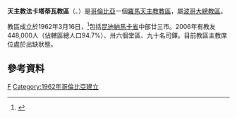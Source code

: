 {{Infobox Roman Catholic diocese
|Roman Catholic Diocese of = 天主教法卡塔蒂瓦教區
|Latin name of diocese = Dioecesis Facatativensis
|image=Escudo de la Diócesis de Facatativá.svg
|caption =教區徽章
|location = [[哥倫比亞|哥倫比亞]]
|territory = 昆迪納馬卡省中部廿三市
|population =448,000
|rite = 拉丁禮
|patron =
|province =波哥大
|established =1962年
|cathedral =聖約翰洗者主教座堂
|副主教座堂 =
|leadership = 主教
|website =
|教宗 =
|metropolitan =
|ordinary =懸空
|coadjutor bishop =
|emeritus =
}}

'''天主教法卡塔蒂瓦教區'''（{{lang-la|Dioecesis Facatativensis}}、{{lang-es|Diócesis de Facatativá}}）是[[哥倫比亞|哥倫比亞]]一個[[羅馬天主教|羅馬天主教]][[教區|教區]]，屬[[天主教波哥大總教區|波哥大總教區]]。

教區成立於1962年3月16日，<ref>{{cite journal
|journal=[[宗座公報|宗座公報]]
|publisher=梵蒂岡出版社
|date=1963年
|volume=55
|title=''Summi Pastoris''
|page=140
|url=http://www.vatican.va/archive/aas/documents/AAS%2055%20%5B1963%5D%20-%20ocr.pdf
|access-date=2014-03-31
|archive-date=2010-03-27
|archive-url=https://web.archive.org/web/20100327072014/http://www.vatican.va/archive/aas/documents/AAS%2055%20%5B1963%5D%20-%20ocr.pdf
|dead-url=no
}}</ref>包括[[昆迪納馬卡省|昆迪納馬卡省]]中部廿三市。2006年有教友448,000人（佔轄區總人口94.7%）、卅六個堂區、九十名司鐸。目前教區主教席位處於出缺狀態。
==參考資料==
{{reflist}}
{{哥倫比亞天主教教區}}
[[Category:哥倫比亞天主教教區|F]]
[[Category:1962年哥倫比亞建立|Category:1962年哥倫比亞建立]]